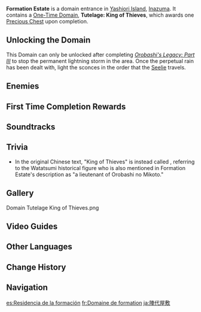 {{Domain Infobox
|image        = Domain Formation Estate.png
|type         = One-Time
|description  = This estate once belonged to [[Akuou|a lieutenant]] of [[Orobashi|Orobashi no Mikoto]], until he, the body of his god, and the sky alike were rent open by [[Musou no Hitotachi|a flash of lightning]].
|region       = Inazuma
|area         = Yashiori Island
|subarea      = Jakotsu Mine
|requiredAR   = 35
|recLevel     = WL-dependent<!--47/90-->
|recElements  = Pyro,Electro,Cryo,Anemo
}}
{{Description|Once a samurai residence, now occupied by bandits. Purge the evildoers from within this place.|Tutelage: King of Thieves}}
'''Formation Estate''' is a domain entrance in [[Yashiori Island]], [[Inazuma]]. It contains a [[One-Time Domain]], '''Tutelage: King of Thieves''', which awards one [[Precious Chest]] upon completion.

==Unlocking the Domain==
This Domain can only be unlocked after completing ''[[Orobashi's Legacy: Part III]]'' to stop the permanent lightning storm in the area. Once the perpetual rain has been dealt with, light the sconces in the order that the [[Seelie]] travels.

==Enemies==
{{Domain Enemies
|name1=Tutelage: King of Thieves
|target1=Defeat 10 enemies.
|enemies1=Kairagi: Dancing Thunder;Kairagi: Fiery Might;Treasure Hoarders: Hydro Potioneer*2//Nobushi: Hitsukeban*2;Nobushi: Kikouban*2;Treasure Hoarders: Hydro Potioneer;Treasure Hoarders: Electro Potioneer
}}

==First Time Completion Rewards==
{{Card|Primogem|40}}
{{Card|Adventure EXP|500}}
{{Card|Electro Sigil|5}}
{{Card|Hopeful Heart|1|quality=4|stars=1}}
{{Card|Guide to Light|2}}
{{Card|Hero's Wit|3}}
{{Card|Mystic Enhancement Ore|5}}
{{Card|Mora|30,000}}

==Soundtracks==
{{Soundtracks by Category Table|type=domain}}

==Trivia==
*In the original Chinese text, "King of Thieves" is instead called {{Lang|"Pavilion of [[Akuou]] ('Evil King')"|zh=稽古・恶王亭|zh_rm=Jīgǔ Èwáng-tíng}}, referring to the Watatsumi historical figure who is also mentioned in Formation Estate's description as "a lieutenant of Orobashi no Mikoto."

==Gallery==
<gallery>
Domain Tutelage King of Thieves.png
</gallery>

==Video Guides==
{{EVT
|video1   = https://youtu.be/9q58UCJoJY8
|caption1 = Unlocking Formation Estate Guide

|video2   = https://youtu.be/3nALTXyOsJo
|caption2 = Unlocking Formation Estate Guide
}}

==Other Languages==
{{Other Languages
|en      = Formation Estate
|zhs     = 阵代屋敷
|zhs_rm  = Zhèndài Wūfū
|zht     = 陣代屋敷
|zht_rm  = Zhèndài Wūfū
|zh_tl   = Acting General's Estate{{Sino|zh|ja}}
|ja      = 陣代屋敷
|ja_rm   = Jindai Yashiki
|ja_tl   = Acting General's Estate
|ko      = 진다이의 {{tt|저택|邸宅}}
|ko_rm   = Jindai-ui Jeotaek
|ko_tl   = Jindai's Mansion
|es      = Residencia de la formación
|es_tl   = Residence of the Formation
|fr      = Domaine de formation
|fr_tl   = Formation Estate
|ru      = Поместье формации
|ru_tl   = Formation Estate
|th      = ที่พำนักแดนทมิฬ
|th_rm   = Thi pham nak dae not min
|th_tl   = Abode (in) Ruthless Land
|vi      = {{tt|Dinh Thự|營墅}} Lâu Đời
|vi_tl   = Old Mansion
|de      = Formations-Anwesen
|de_tl   = Formation Estate
|id      = Formation Estate
|pt      = Propriedade de Formação
|pt_tl   = 
|tr      = Teşkil Konağı
|tr_tl   = 
|it      = Residenza della formazione
|it_tl   = 
}}

==Change History==
{{Change History|2.0}}

==Navigation==
{{Domain Navbox|Permanent}}

[[es:Residencia de la formación]]
[[fr:Domaine de formation]]
[[ja:陣代屋敷]]